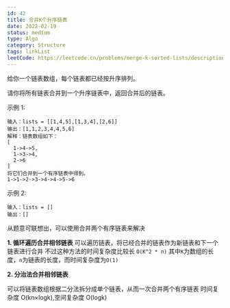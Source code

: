 ```yaml
---
id: 42
title: 合并K个升序链表
date: 2022-02-19
status: medium
type: Algo
category: Structure
tags: linkList
leetCode: https://leetcode.cn/problems/merge-k-sorted-lists/description/
---
```


<Note>

给你一个链表数组，每个链表都已经按升序排列。

请你将所有链表合并到一个升序链表中，返回合并后的链表。

</Note>

示例 1:

```
输入：lists = [[1,4,5],[1,3,4],[2,6]]
输出：[1,1,2,3,4,4,5,6]
解释：链表数组如下：
[
  1->4->5,
  1->3->4,
  2->6
]
将它们合并到一个有序链表中得到。
1->1->2->3->4->4->5->6
```

示例 2:

```
输入：lists = []
输出：[]
```

从题意可联想出，可以使用合并两个有序链表来解决

**1. 循环遍历合并相邻链表**
可以遍历链表，将已经合并的链表作为新链表和下一个链表进行合并
不过这种方法的时间复杂度比较长 `O(K^2 * n)` 其中`K`为数组的长度，`n`为链表的长度，而时间复杂度为`O(1)`

**2. 分治法合并相邻链表**

可以将链表数组根据二分法拆分成单个链表，从而一次合并两个有序链表
时间复杂度 O(kn×logk),空间复杂度 O(logk)

